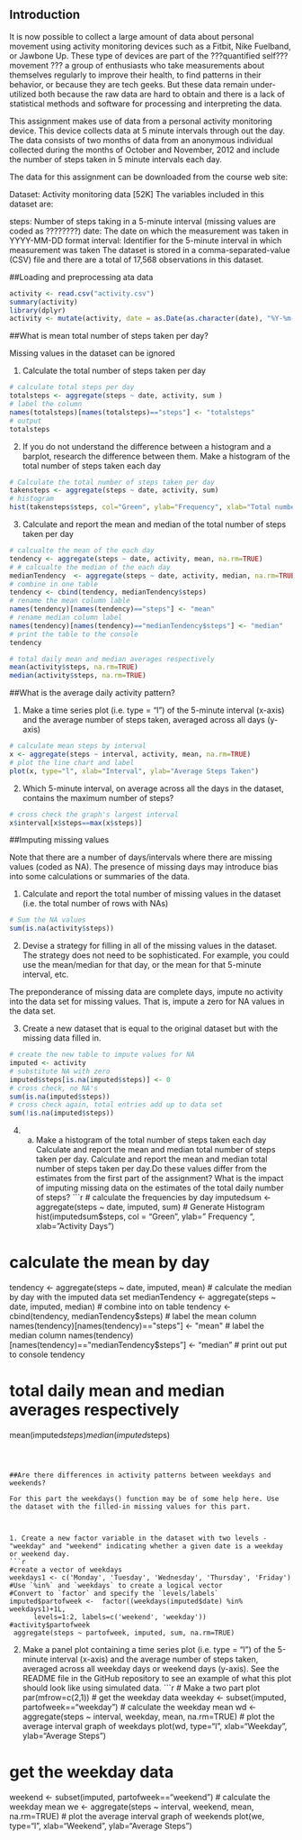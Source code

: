

## Introduction
It is now possible to collect a large amount of data about personal movement using activity monitoring devices such as a Fitbit, Nike Fuelband, or Jawbone Up. These type of devices are part of the ???quantified self??? movement ??? a group of enthusiasts who take measurements about themselves regularly to improve their health, to find patterns in their behavior, or because they are tech geeks. But these data remain under-utilized both because the raw data are hard to obtain and there is a lack of statistical methods and software for processing and interpreting the data.

This assignment makes use of data from a personal activity monitoring device. This device collects data at 5 minute intervals through out the day. The data consists of two months of data from an anonymous individual collected during the months of October and November, 2012 and include the number of steps taken in 5 minute intervals each day.

The data for this assignment can be downloaded from the course web site:

Dataset: Activity monitoring data [52K]
The variables included in this dataset are:

steps: Number of steps taking in a 5-minute interval (missing values are coded as ????????)
date: The date on which the measurement was taken in YYYY-MM-DD format
interval: Identifier for the 5-minute interval in which measurement was taken
The dataset is stored in a comma-separated-value (CSV) file and there are a total of 17,568 observations in this dataset.
 

##Loading and preprocessing ata data

```r
activity <- read.csv("activity.csv")
summary(activity)
library(dplyr)
activity <- mutate(activity, date = as.Date(as.character(date), "%Y-%m-%d"))
```

##What is mean total number of steps taken per day?

 Missing values in the dataset can be ignored

1. Calculate the total number of steps taken per day
```r
# calculate total steps per day
totalsteps <- aggregate(steps ~ date, activity, sum )
# label the column
names(totalsteps)[names(totalsteps)=="steps"] <- "totalsteps"
# output
totalsteps
```
2. If you do not understand the difference between a histogram and a barplot, research the difference between them. Make a histogram of the total number of steps taken each day
```r
# Calculate the total number of steps taken per day
takensteps <- aggregate(steps ~ date, activity, sum)
# histogram
hist(takensteps$steps, col="Green", ylab="Frequency", xlab="Total number of Steps",main="Total number of steps taken per day")
```

3. Calculate and report the mean and median of the total number of steps taken per day
```r
# calcualte the mean of the each day
tendency <- aggregate(steps ~ date, activity, mean, na.rm=TRUE)
# # calcualte the median of the each day
medianTendency  <- aggregate(steps ~ date, activity, median, na.rm=TRUE)
# combine in one table
tendency <- cbind(tendency, medianTendency$steps)
# rename the mean column lable
names(tendency)[names(tendency)=="steps"] <- "mean"
# rename median column label 
names(tendency)[names(tendency)=="medianTendency$steps"] <- "median"
# print the table to the console
tendency 

# total daily mean and median averages respectively
mean(activity$steps, na.rm=TRUE)
median(activity$steps, na.rm=TRUE)
```

##What is the average daily activity pattern?

1. Make a time series plot (i.e. type = "l") of the 5-minute interval (x-axis) and the average number of steps taken, averaged across all days (y-axis)  
```r
# calculate mean steps by interval 
x <- aggregate(steps ~ interval, activity, mean, na.rm=TRUE)
# plot the line chart and label
plot(x, type="l", xlab="Interval", ylab="Average Steps Taken")
```  

2. Which 5-minute interval, on average across all the days in the dataset, contains the maximum number of steps?  
```r
# cross check the graph's largest interval
x$interval[x$steps==max(x$steps)]
```

##Imputing missing values

Note that there are a number of days/intervals where there are missing values (coded as NA). The presence of missing days may introduce bias into some calculations or summaries of the data.

1. Calculate and report the total number of missing values in the dataset (i.e. the total number of rows with NAs)  
```r
# Sum the NA values 
sum(is.na(activity$steps))
```  

2. Devise a strategy for filling in all of the missing values in the dataset. The strategy does not need to be sophisticated. For example, you could use the mean/median for that day, or the mean for that 5-minute interval, etc.

The preponderance of missing data are complete days, impute no activity into the data set for missing values.  That is, impute a zero for NA values in the data set. 

3. Create a new dataset that is equal to the original dataset but with the missing data filled in.
```r
# create the new table to impute values for NA
imputed <- activity
# substitute NA with zero
imputed$steps[is.na(imputed$steps)] <- 0
# cross check, no NA's
sum(is.na(imputed$steps))
# cross check again, total entries add up to data set
sum(!is.na(imputed$steps))
```   

4. 
   a. Make a histogram of the total number of steps taken each day Calculate and report the mean and median total number of steps taken per day. Calculate and report the mean and median total number of steps taken per day.Do these values differ from the estimates from the first part of the assignment? What is the impact of imputing missing data on the estimates of the total daily number of steps?
```r
# calculate the frequencies by day
imputedsum <- aggregate(steps ~ date, imputed, sum)
# Generate Histogram
hist(imputedsum$steps, col = "Green", ylab=" Frequency ", xlab="Activity Days")  

# calculate the mean by day 
tendency <- aggregate(steps ~ date, imputed, mean)
# calculate the median by day with the imputed data set
medianTendency  <- aggregate(steps ~ date, imputed, median)
# combine into on table
tendency <- cbind(tendency, medianTendency$steps)
# label the mean column 
names(tendency)[names(tendency)=="steps"] <- "mean"
# label the median column 
names(tendency)[names(tendency)=="medianTendency$steps"] <- "median"
# print out put to console
tendency 


# total daily mean and median averages respectively

mean(imputed$steps)
median(imputed$steps)
```

   

##Are there differences in activity patterns between weekdays and weekends?

For this part the weekdays() function may be of some help here. Use the dataset with the filled-in missing values for this part.



1. Create a new factor variable in the dataset with two levels - "weekday" and "weekend" indicating whether a given date is a weekday or weekend day.  
```r
#create a vector of weekdays
weekdays1 <- c('Monday', 'Tuesday', 'Wednesday', 'Thursday', 'Friday')
#Use `%in%` and `weekdays` to create a logical vector
#Convert to `factor` and specify the `levels/labels`
imputed$partofweek <-  factor((weekdays(imputed$date) %in% weekdays1)+1L,
      levels=1:2, labels=c('weekend', 'weekday'))
#activity$partofweek
 aggregate(steps ~ partofweek, imputed, sum, na.rm=TRUE)
```

2. Make a panel plot containing a time series plot (i.e. type = "l") of the 5-minute interval (x-axis) and the average number of steps taken, averaged across all weekday days or weekend days (y-axis). See the README file in the GitHub repository to see an example of what this plot should look like using simulated data.
```r
# Make a two part plot
par(mfrow=c(2,1))
# get the weekday data
weekday <- subset(imputed, partofweek=="weekday")
# calculate the weekday mean
wd <- aggregate(steps ~ interval, weekday, mean, na.rm=TRUE)
# plot the average interval graph of weekdays
plot(wd, type="l", xlab="Weekday", ylab="Average Steps")

# get the weekday data 
weekend <- subset(imputed, partofweek=="weekend")
# calculate the weekday mean 
we <- aggregate(steps ~ interval, weekend, mean, na.rm=TRUE)
# plot the average interval graph of weekends
plot(we, type="l", xlab="Weekend", ylab="Average Steps")
